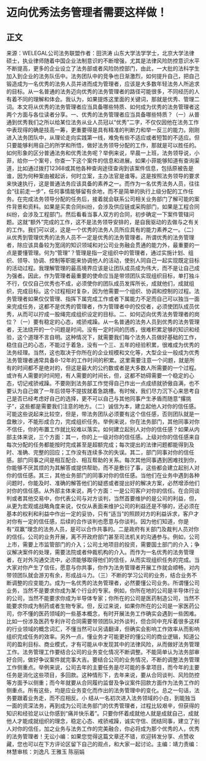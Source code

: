 # 迈向优秀法务管理者需要这样做！
## 正文
来源：WELEGAL公司法务联盟作者：田洪涛 山东大学法学学士，北京大学法律硕士，执业律师随着中国企业法制意识的不断增强，尤其是法律风险防控意识水平不断提高，更多的企业设立了法务部或者风险防控部门，由此，一大批的法科学生加入到企业的法务队伍中。法务团队中的竞争也日渐激烈，如何提升自己，把自己锻造成为一名优秀的法务人员并进而成为管理者，应该是大多数年轻法务人所追求的目标。从一名普通的法务迈向优秀的法务管理者的路径可能很多，不同经历的人有着不同的理解和体会。我认为，如果提炼这里面的关键词，那就是优秀、管理二词。本文将从优秀的法务管理者应当具备哪些特质、如何成为优秀的法务管理者这两个方面与各位读者分享。一、优秀的法务管理者应当具备哪些特质？（一）从普通到优秀我们之所以给某位法务从业人员冠以“优秀”二字，不仅仅因他在法务工作中表现得的确是技高一筹，更重要得是具有精准的判断力和举一反三的能力。刚刚进入法务团队中，从理论走向实践第一线，难免有些不适应或者短暂的不适应。但只要能够利用自己的所学和所悟，做好法务领导分配的工作，那就是可以胜任的。如何形象的区分普通法务和优秀法务呢？举例来说，早晨一上班，法务领导说，小菲，给你一个案号，你查一下这个案件的信息和进展。如果小菲能够知道有查询渠道，比如通过拨打12368或其他各种查询途径查询到该案件信息，包括原被告是谁，因为何种案由被起诉，何时立案，主办法官是谁等。这是按照法务领导的要求来快速执行，这是普通法务应该具备的素养之一。而作为一名优秀法务人员，往往会“往前走一步”，任何事情能够留有余地，而不是简单的执行上级分配的工作任务。在完成法务领导分配的任务后，接着就会联系公司相关业务部门了解可能的案件背景和资料。如果是买卖合同纠纷，会涉及供应链或采购部门，如果是工程合同纠纷，会涉及工程部门。然后看看当事人双方的合同，初步确定一下案件管辖问题。这就“额外”完成的工作，这不是法务领导安排的，是自我驱动的去做与之有关的工作。我们可以说，这是一个优秀的法务人员所应具有的能力素养之一。（二）从优秀到管理优秀的法务人员不一定是优秀的法务管理者。所谓优秀的法务管理者，除应该具备较为宽阔的知识领域和对公司业务融会贯通的能力外，最重要的一点是要懂管理。何为“管理”？管理是指一定组织中的管理者，通过实施计划、组织、领导、协调、控制等职能来协调他人的活动，使别人同自己一起实现既定目标的活动过程。我理解管理的最高境界应该是让团队成员成为伟大，而不是让自己成为强者。因此，作为管理者最重要的使命应当是带领团队实现组织目标，单打独斗不行，仅仅自己优秀也不成，必须使你的团队成员发挥所长，成就他们，成就组织，完成目标。这个过程相对复杂，因为他需要一个组织、协调和控制的过程。法务管理者如果仅仅管理、指挥下属完成工作或者下属能力不足而自己可以独当一面来完成任务，这都不是优秀的管理者，作为管理者中的佼佼者，必须使团队成员优秀，从而可以拧成一股绳完成组织设定的目标。二、如何迈向优秀法务管理者的岗位？（一）要有稳定的心态，戒骄戒躁。从一名普通的法务人员到优秀的法务管理者，无法绕开的一个问题是时间。没有一定时间的历练，很难积累足够的知识和经验，这个道理不言自明。这种情况下，就需要我们每个法务人员做好基础的工作，稳住自己的心态，不能过于着急，没有一个三、五年的经验积累，很难成为优秀的法务经理。当然，这也取决于你所在的企业规模和文化等，大型企业一般成为优秀法务管理者通常具备8-12年的工作时间的积累。这里需要注意一个问题，就是所有的时间都不是绝对的，但这是最大的公约数或者是大多数人所需要的一个过程。或许有人需要的时间短，有人需要的时间长，但，这都不妨碍需要一个稳定的心态，切记戒骄戒躁。不要刚到法务部工作觉得自己作出一点成绩就骄傲自满，也不要认为自己做了一年后领导不提拔就着急跳槽。有时候，我们尽力沉下心来思考自己是否已经考虑好自己的选择，更不可以自己与其他同事产生矛盾而随意“撂挑子”，这些都是需要我们注意的地方。（二）诚信为本，建立起他人对你的信任感。可能这些说起来比较空，但是，带法务团队必须要有这个信任感，否则团队就是一盘散沙，不能形成合力，完成组织任务。举例来说，你在法务部门，其他同事对你不信任，你的布置工作就比较难以落实。如何建立起别人对你的信任感？如果从内部主体来说，三个方面：其一，你的上一级对你的信任感。上级对你的信任感来自每次分配的任务都能按时完成甚至是超额完成；每次提出的法律问题都能得到及时、准确、完整的回应；工作没有连续多次的失误。其二，部门同事对你的信任感。部门同事之间是相互配合、相互帮助的关系。每次其他同事遇到困难找到你，你能够不厌其烦的为其解答或提供帮助，而不是敷衍了事，这些都会建立起别人对你的信任感。其三，其他业务部门的同事对你的信任感。当他们在业务中遇到各种问题时，你能及时、准确的解答他们的疑惑或者提出好的解决方案，必然增添他们对你的信任感。从外部主体来说，两个方面：一是公司客户对你的信任。在合同谈判或者其他交易中，你代表公司与对方谈判，当然首要维护的是公司的利益，但，从更为宏观或战略角度来说，仅仅从表面来维护公司的利益还是不够的，还必须在基本的权利和利益中作出一定的妥协，只有“适当”的照顾对方的利益诉求，客户才对你有一定的信任感，后续的合作谈判也愿意与你谈判。因为他们知道，你是有“双赢”理念的法务人员，是可以合作共事的。二是政府有关部门及裁判人员对你的信任。公司的业务开展，离不开政府部门甚至司法机关的沟通参与。例如，公司上市，需要上市监管部门的介入；公司土地项目的投资，需要国土部门的介入；争议解决案件的处理，需要法院或者仲裁机构的介入。而作为一名优秀的法务管理者，在对外沟通交流中，必须能够取得他们的信任，从而实现组织任务的完成。当大家对你产生了信任，愿意与你共事，你作为法务管理者开展工作就会顺畅，对内带领团队就会游刃有余，形成战斗力。（三）不断的学习公司的业务，结合业务不断调整的应变能力。成为一名优秀的法务管理者，必然要懂公司业务。所谓懂公司业务，当然不是要求你成为某个行业的专家。例如，你所在地的公司是半导体行业的公司，当然不能要求你成为半导体专家；你所在的公司是医药制造公司，当然不能要求你成为制药或者生物专家。但，反过来说，如果你所在的公司是一家医药公司，你不懂的医药领域的一些基本概念，有时开展法务工作确实会遇到一些困难。比如一份涉及医药专利许可合同需要带领团队对外谈判，但合同中充斥着很多这样的行业领域的概念词汇，不懂当然可以另请翻译，但确实会影响工作效率从而影响组织完成任务的效率。另外一点，懂业务才可能更好的懂公司的商业逻辑，知道公司的盈利目标、商业模式，才有可能从中发现其中的法律风险，从而做好法务管理工作。法务管理工作要结合公司的业务变化情况不断调整。不能简单认为法务部审好合同，做好争议案件就完事大吉。要结合公司的业务情况，不断的调整法务管理工作侧重点。举例来说，公司去年的主要任务是尽可能的多拿项目，而今年的主要任务是消化这些项目，多回款。这种情形下，去年来说，要从合同谈判、风险防控等方面予以侧重；而今年就要从合同履约监督及争议案件回款方面作为法务工作的侧重点。所有这些，均是应业务变化而作出的法务管理中的变化。总之一句话，法务要跟着业务走，而不应相反。小 结从一名初次进入法务领域的小白，到能独当一面的资深法务，再到成为公司法务部门的优秀管理者，过程比较艰辛，但获得的知识和经验足以让你感到“痛并快乐着”。只要你怀着成就他人就是成就自己，成就他人才能成就组织的理念，稳定心态、戒骄戒躁，诚实守信、团结同事，建立了别人对你的信任，加之业务与法务工作的完美融合，你必将成为那个优秀的人，优秀的法务管理者！无讼小编：如果您觉得这篇文章还不错，欢迎转发分享、点赞收藏，您也可以在下方评论区留下自己的观点，和大家一起讨论。主编：靖力责编：林慧审核：刘逸凡 王雅玉 陈丽娟 